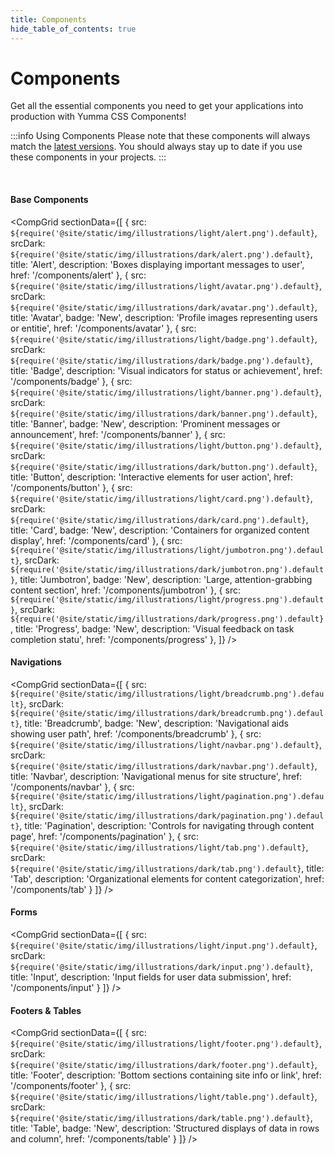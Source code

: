 ```yaml
---
title: Components
hide_table_of_contents: true
---
```



# Components

Get all the essential components you need to get your applications into production with Yumma CSS Components!

:::info Using Components
Please note that these components will always match the [latest versions](https://www.npmjs.com/package/yummacss). You should always stay up to date if you use these components in your projects.
:::

<br />

#### Base Components

<CompGrid
  sectionData={[
    {
      src: `${require('@site/static/img/illustrations/light/alert.png').default}`,
      srcDark: `${require('@site/static/img/illustrations/dark/alert.png').default}`,
      title: 'Alert',
      description: 'Boxes displaying important messages to user',
      href: '/components/alert'
    },
    {
      src: `${require('@site/static/img/illustrations/light/avatar.png').default}`,
      srcDark: `${require('@site/static/img/illustrations/dark/avatar.png').default}`,
      title: 'Avatar',
      badge: 'New',
      description: 'Profile images representing users or entitie',
      href: '/components/avatar'
    },
    {
      src: `${require('@site/static/img/illustrations/light/badge.png').default}`,
      srcDark: `${require('@site/static/img/illustrations/dark/badge.png').default}`,
      title: 'Badge',
      description: 'Visual indicators for status or achievement',
      href: '/components/badge'
    },
    {
      src: `${require('@site/static/img/illustrations/light/banner.png').default}`,
      srcDark: `${require('@site/static/img/illustrations/dark/banner.png').default}`,
      title: 'Banner',
      badge: 'New',
      description: 'Prominent messages or announcement',
      href: '/components/banner'
    },
    {
      src: `${require('@site/static/img/illustrations/light/button.png').default}`,
      srcDark: `${require('@site/static/img/illustrations/dark/button.png').default}`,
      title: 'Button',
      description: 'Interactive elements for user action',
      href: '/components/button'
    },
    {
      src: `${require('@site/static/img/illustrations/light/card.png').default}`,
      srcDark: `${require('@site/static/img/illustrations/dark/card.png').default}`,
      title: 'Card',
      badge: 'New',
      description: 'Containers for organized content display',
      href: '/components/card'
    },
    {
      src: `${require('@site/static/img/illustrations/light/jumbotron.png').default}`,
      srcDark: `${require('@site/static/img/illustrations/dark/jumbotron.png').default}`,
      title: 'Jumbotron',
      badge: 'New',
      description: 'Large, attention-grabbing content section',
      href: '/components/jumbotron'
    },
    {
      src: `${require('@site/static/img/illustrations/light/progress.png').default}`,
      srcDark: `${require('@site/static/img/illustrations/dark/progress.png').default}`,
      title: 'Progress',
      badge: 'New',
      description: 'Visual feedback on task completion statu',
      href: '/components/progress'
    },
 ]}
/>

#### Navigations

<CompGrid
 sectionData={[
    {
      src: `${require('@site/static/img/illustrations/light/breadcrumb.png').default}`,
      srcDark: `${require('@site/static/img/illustrations/dark/breadcrumb.png').default}`,
      title: 'Breadcrumb',
      badge: 'New',
      description: 'Navigational aids showing user path',
      href: '/components/breadcrumb'
    },
    {
      src: `${require('@site/static/img/illustrations/light/navbar.png').default}`,
      srcDark: `${require('@site/static/img/illustrations/dark/navbar.png').default}`,
      title: 'Navbar',
      description: 'Navigational menus for site structure',
      href: '/components/navbar'
    },
    {
      src: `${require('@site/static/img/illustrations/light/pagination.png').default}`,
      srcDark: `${require('@site/static/img/illustrations/dark/pagination.png').default}`,
      title: 'Pagination',
      description: 'Controls for navigating through content page',
      href: '/components/pagination'
    },
    {
      src: `${require('@site/static/img/illustrations/light/tab.png').default}`,
      srcDark: `${require('@site/static/img/illustrations/dark/tab.png').default}`,
      title: 'Tab',
      description: 'Organizational elements for content categorization',
      href: '/components/tab'
    }
 ]}
/>

#### Forms

<CompGrid
 sectionData={[
  {
    src: `${require('@site/static/img/illustrations/light/input.png').default}`,
    srcDark: `${require('@site/static/img/illustrations/dark/input.png').default}`,
    title: 'Input',
    description: 'Input fields for user data submission',
    href: '/components/input'
  }
 ]}
/>

#### Footers & Tables

<CompGrid
 sectionData={[
    {
      src: `${require('@site/static/img/illustrations/light/footer.png').default}`,
      srcDark: `${require('@site/static/img/illustrations/dark/footer.png').default}`,
      title: 'Footer',
      description: 'Bottom sections containing site info or link',
      href: '/components/footer'
    },
    {
      src: `${require('@site/static/img/illustrations/light/table.png').default}`,
      srcDark: `${require('@site/static/img/illustrations/dark/table.png').default}`,
      title: 'Table',
      badge: 'New',
      description: 'Structured displays of data in rows and column',
      href: '/components/table'
    }
 ]}
/>